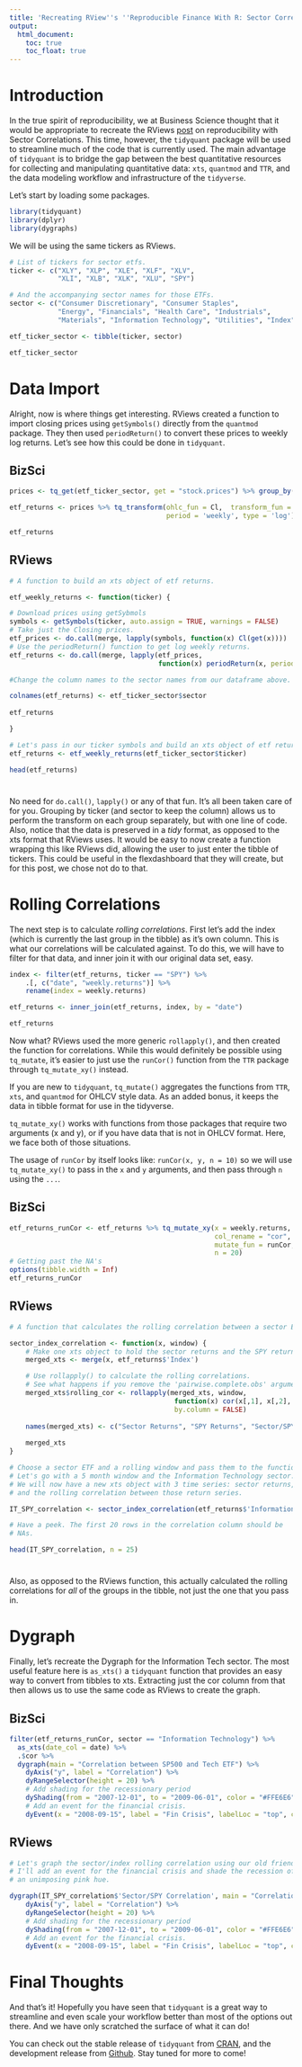 ```yaml
---
title: 'Recreating RView''s ''Reproducible Finance With R: Sector Correlations'''
output:
  html_document:
    toc: true
    toc_float: true
---
```


# Introduction

In the true spirit of reproducibility, we at Business Science thought that it would be appropriate to recreate the RViews [post](https://www.rstudio.com/rviews/2017/01/18/reproducible-finance-with-r-sector-correlations/) on reproducibility with Sector Correlations. This time, however, the `tidyquant` package will be used to streamline much of the code that is currently used. The main advantage of `tidyquant` is to bridge the gap between the best quantitative resources for collecting and manipulating quantitative data: `xts`, `quantmod` and `TTR`, and the data modeling workflow and infrastructure of the `tidyverse`.

Let's start by loading some packages.

```r
library(tidyquant)
library(dplyr)
library(dygraphs)
```

We will be using the same tickers as RViews.

```r
# List of tickers for sector etfs. 
ticker <- c("XLY", "XLP", "XLE", "XLF", "XLV",
            "XLI", "XLB", "XLK", "XLU", "SPY")  

# And the accompanying sector names for those ETFs.
sector <- c("Consumer Discretionary", "Consumer Staples", 
            "Energy", "Financials", "Health Care", "Industrials", 
            "Materials", "Information Technology", "Utilities", "Index")

etf_ticker_sector <- tibble(ticker, sector)

etf_ticker_sector
```

#

<!---------------------------------------------------------->

# Data Import {.tabset .tabset-fade}

Alright, now is where things get interesting. RViews created a function to import closing prices using `getSymbols()` directly from the `quantmod` package. They then used `periodReturn()` to convert these prices to weekly log returns. Let's see how this could be done in `tidyquant`.

## BizSci
```r
prices <- tq_get(etf_ticker_sector, get = "stock.prices") %>% group_by(ticker, sector)

etf_returns <- prices %>% tq_transform(ohlc_fun = Cl,  transform_fun = periodReturn, 
                                       period = 'weekly', type = 'log')

etf_returns
```

## RViews
```r
# A function to build an xts object of etf returns.

etf_weekly_returns <- function(ticker) {

# Download prices using getSybmols    
symbols <- getSymbols(ticker, auto.assign = TRUE, warnings = FALSE)
# Take just the Closing prices.
etf_prices <- do.call(merge, lapply(symbols, function(x) Cl(get(x))))
# Use the periodReturn() function to get log weekly returns.    
etf_returns <- do.call(merge, lapply(etf_prices, 
                                     function(x) periodReturn(x, period = 'weekly', type = 'log')))

#Change the column names to the sector names from our dataframe above.

colnames(etf_returns) <- etf_ticker_sector$sector
    
etf_returns

}

# Let's pass in our ticker symbols and build an xts object of etf returns
etf_returns <- etf_weekly_returns(etf_ticker_sector$ticker)

head(etf_returns)
```

#

No need for `do.call()`, `lapply()` or any of that fun. It's all been taken care of for you. Grouping by ticker (and sector to keep the column) allows us to perform the transform on each group separately, but with one line of code. Also, notice that the data is preserved in a _tidy_ format, as opposed to the xts format that RViews uses. It would be easy to now create a function wrapping this like RViews did, allowing the user to just enter the tibble of tickers. This could be useful in the flexdashboard that they will create, but for this post, we chose not do to that.

<!---------------------------------------------------------->

# Rolling Correlations {.tabset .tabset-fade}

The next step is to calculate _rolling correlations_. First let's add the index (which is currently the last group in the tibble) as it's own column. This is what our correlations will be calculated against. To do this, we will have to filter for that data, and inner join it with our original data set, easy.

```r
index <- filter(etf_returns, ticker == "SPY") %>% 
    .[, c("date", "weekly.returns")] %>%
    rename(index = weekly.returns)

etf_returns <- inner_join(etf_returns, index, by = "date")

etf_returns
```

Now what? RViews used the more generic `rollapply()`, and then created the function for correlations. While this would definitely be possible using `tq_mutate`, it's easier to just use the `runCor()` function from the `TTR` package through `tq_mutate_xy()` instead.

If you are new to `tidyquant`, `tq_mutate()` aggregates the functions from `TTR`, `xts`, and `quantmod` for OHLCV style data. As an added bonus, it keeps the data in tibble format for use in the tidyverse.

`tq_mutate_xy()` works with functions from those packages that require two arguments (x and y), or if you have data that is not in OHLCV format. Here, we face both of those situations. 

The usage of `runCor` by itself looks like: `runCor(x, y, n = 10)` so we will use `tq_mutate_xy()` to pass in the `x` and `y` arguments, and then pass through `n` using the `...`.

## BizSci
```r
etf_returns_runCor <- etf_returns %>% tq_mutate_xy(x = weekly.returns, y = index,
                                                   col_rename = "cor",
                                                   mutate_fun = runCor, 
                                                   n = 20)
# Getting past the NA's
options(tibble.width = Inf)
etf_returns_runCor
```

## RViews
```r
# A function that calculates the rolling correlation between a sector ETF and the SPY SP500 ETF. 

sector_index_correlation <- function(x, window) {
    # Make one xts object to hold the sector returns and the SPY returns  
    merged_xts <- merge(x, etf_returns$'Index')

    # Use rollapply() to calculate the rolling correlations. 
    # See what happens if you remove the 'pairwise.complete.obs' argument - the NAs will cause problems.
    merged_xts$rolling_cor <- rollapply(merged_xts, window, 
                                         function(x) cor(x[,1], x[,2], use = "pairwise.complete.obs"), 
                                         by.column = FALSE)
    
    names(merged_xts) <- c("Sector Returns", "SPY Returns", "Sector/SPY Correlation")
    
    merged_xts
}

# Choose a sector ETF and a rolling window and pass them to the function we just build. 
# Let's go with a 5 month window and the Information Technology sector.
# We will now have a new xts object with 3 time series: sector returns, SPY returns
# and the rolling correlation between those return series.

IT_SPY_correlation <- sector_index_correlation(etf_returns$'Information Technology', 20)

# Have a peek. The first 20 rows in the correlation column should be 
# NAs. 

head(IT_SPY_correlation, n = 25)
```

#

Also, as opposed to the RViews function, this actually calculated the rolling correlations for _all_ of the groups in the tibble, not just the one that you pass in.

<!---------------------------------------------------------->

# Dygraph {.tabset .tabset-fade}

Finally, let's recreate the Dygraph for the Information Tech sector. The most useful feature here is `as_xts()` a `tidyquant` function that provides an easy way to convert from tibbles to xts. Extracting just the cor column from that then allows us to use the same code as RViews to create the graph.

## BizSci
```r
filter(etf_returns_runCor, sector == "Information Technology") %>% 
  as_xts(date_col = date) %>% 
  .$cor %>%
  dygraph(main = "Correlation between SP500 and Tech ETF") %>% 
    dyAxis("y", label = "Correlation") %>% 
    dyRangeSelector(height = 20) %>%
    # Add shading for the recessionary period
    dyShading(from = "2007-12-01", to = "2009-06-01", color = "#FFE6E6") %>% 
    # Add an event for the financial crisis. 
    dyEvent(x = "2008-09-15", label = "Fin Crisis", labelLoc = "top", color = "red")
```

## RViews
```r
# Let's graph the sector/index rolling correlation using our old friend dygraphs. 
# I'll add an event for the financial crisis and shade the recession of 2007-2009 with 
# an unimposing pink hue.

dygraph(IT_SPY_correlation$'Sector/SPY Correlation', main = "Correlation between SP500 and Tech ETF") %>% 
    dyAxis("y", label = "Correlation") %>% 
    dyRangeSelector(height = 20) %>%
    # Add shading for the recessionary period
    dyShading(from = "2007-12-01", to = "2009-06-01", color = "#FFE6E6") %>% 
    # Add an event for the financial crisis. 
    dyEvent(x = "2008-09-15", label = "Fin Crisis", labelLoc = "top", color = "red")
```

#

<!---------------------------------------------------------->

# Final Thoughts

And that's it! Hopefully you have seen that `tidyquant` is a great way to streamline and even scale your workflow better than most of the options out there. And we have only scratched the surface of what it can do!

You can check out the stable release of `tidyquant` from [CRAN](https://cran.r-project.org/web/packages/tidyquant/index.html), and the development release from [Github](https://github.com/mdancho84/tidyquant). Stay tuned for more to come!




